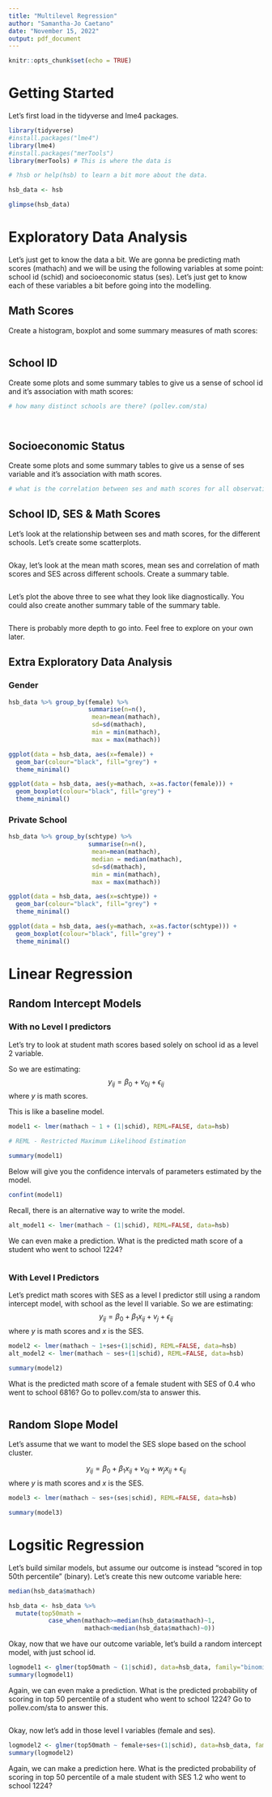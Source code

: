 ```yaml
---
title: "Multilevel Regression"
author: "Samantha-Jo Caetano"
date: "November 15, 2022"
output: pdf_document
---
```


```r
knitr::opts_chunk$set(echo = TRUE)
```


# Getting Started

Let's first load in the tidyverse and lme4 packages.

```r
library(tidyverse)
#install.packages("lme4")
library(lme4)
#install.packages("merTools")
library(merTools) # This is where the data is
```



```r
# ?hsb or help(hsb) to learn a bit more about the data.

hsb_data <- hsb

glimpse(hsb_data)
```

# Exploratory Data Analysis

Let's just get to know the data a bit. We are gonna be predicting math scores (mathach) and we will be using the following variables at some point: school id (schid) and socioeconomic status (ses). Let's just get to know each of these variables a bit before going into the modelling.

## Math Scores

Create a histogram, boxplot and some summary measures of math scores:

```r

```

## School ID

Create some plots and some summary tables to give us a sense of school id and it's association with math scores:

```r


# how many distinct schools are there? (pollev.com/sta)

 
```

## Socioeconomic Status

Create some plots and some summary tables to give us a sense of ses variable and it's association with math scores.

```r

# what is the correlation between ses and math scores for all observations (i.e., not "accounting" for school)?

```

## School ID, SES & Math Scores

Let's look at the relationship between ses and math scores, for the different schools. Let's create some scatterplots.

```r

```


Okay, let's look at the mean math scores, mean ses and correlation of math scores and SES across different schools. Create a summary table.

```r

```

Let's plot the above three to see what they look like diagnostically. You could also create another summary table of the summary table.

```r


```


There is probably more depth to go into. Feel free to explore on your own later.

## Extra Exploratory Data Analysis

### Gender

```r
hsb_data %>% group_by(female) %>% 
                      summarise(n=n(),
                       mean=mean(mathach),
                       sd=sd(mathach),
                       min = min(mathach),
                       max = max(mathach))

ggplot(data = hsb_data, aes(x=female)) + 
  geom_bar(colour="black", fill="grey") +
  theme_minimal() 

ggplot(data = hsb_data, aes(y=mathach, x=as.factor(female))) + 
  geom_boxplot(colour="black", fill="grey") +
  theme_minimal() 
```

### Private School

```r
hsb_data %>% group_by(schtype) %>% 
                      summarise(n=n(),
                       mean=mean(mathach),
                       median = median(mathach),
                       sd=sd(mathach),
                       min = min(mathach),
                       max = max(mathach))

ggplot(data = hsb_data, aes(x=schtype)) + 
  geom_bar(colour="black", fill="grey") +
  theme_minimal() 

ggplot(data = hsb_data, aes(y=mathach, x=as.factor(schtype))) + 
  geom_boxplot(colour="black", fill="grey") +
  theme_minimal() 
```


\newpage

# Linear Regression

## Random Intercept Models

### With no Level I predictors

Let's try to look at student math scores based solely on school id as a level 2 variable.

So we are estimating: $$y_{ij} = \beta_0 + v_{0j} + \epsilon_{ij} $$
where $y$ is math scores. 

This is like a baseline model.

```r
model1 <- lmer(mathach ~ 1 + (1|schid), REML=FALSE, data=hsb)

# REML - Restricted Maximum Likelihood Estimation

summary(model1)
```

Below will give you the confidence intervals of parameters estimated by the model.
```r
confint(model1)
```


Recall, there is an alternative way to write the model.

```r
alt_model1 <- lmer(mathach ~ (1|schid), REML=FALSE, data=hsb)
```

We can even make a prediction. What is the predicted math score of a student who went to school 1224?

```r

```


### With Level I Predictors

Let's predict math scores with SES as a level I predictor still using a random intercept model, with school as the level II variable. So we are estimating: $$y_{ij} = \beta_0 + \beta_1 x_{ij} + v_{j} + \epsilon_{ij} $$
where $y$ is math scores and $x$ is the SES.

```r
model2 <- lmer(mathach ~ 1+ses+(1|schid), REML=FALSE, data=hsb)
alt_model2 <- lmer(mathach ~ ses+(1|schid), REML=FALSE, data=hsb)

summary(model2)
```


What is the predicted math score of a female student with SES of 0.4 who went to school 6816? Go to pollev.com/sta to answer this.

```r

```


## Random Slope Model

Let's assume that we want to model the SES slope based on the school cluster. 

$$y_{ij} = \beta_0 + \beta_1 x_{ij} + v_{0j} + w_jx_{ij} + \epsilon_{ij} $$
where $y$ is math scores and $x$ is the SES.

```r
model3 <- lmer(mathach ~ ses+(ses|schid), REML=FALSE, data=hsb)

summary(model3)
```



# Logsitic Regression

Let's build similar models, but assume our outcome is instead "scored in top 50th percentile" (binary). Let's create this new outcome variable here:

```r
median(hsb_data$mathach)

hsb_data <- hsb_data %>% 
  mutate(top50math = 
           case_when(mathach>=median(hsb_data$mathach)~1,
                     mathach<median(hsb_data$mathach)~0))
```


Okay, now that we have our outcome variable, let's build a random intercept model, with just school id.

```r
logmodel1 <- glmer(top50math ~ (1|schid), data=hsb_data, family="binomial")
summary(logmodel1)
```

Again, we can even make a prediction. What is the predicted probability of scoring in top 50 percentile of a student who went to school 1224? Go to pollev.com/sta to answer this.

```r

```


Okay, now let's add in those level I variables (female and ses).

```r
logmodel2 <- glmer(top50math ~ female+ses+(1|schid), data=hsb_data, family="binomial")
summary(logmodel2)
```

Again, we can make a prediction here. What is the predicted probability of scoring in top 50 percentile of a male student with SES 1.2 who went to school 1224?

```r

```




